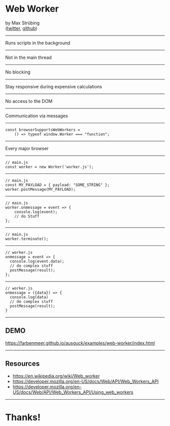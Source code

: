 

<Head>
  <title>Web Worker</title>
</Head>

# Web Worker


by Max Strübing  
([twitter](https://twitter.com/mxstrbng), [github](https://github.com/mstruebing))

---

Runs scripts in the background

---

Not in the main thread

---

No blocking

---

Stay responsive during expensive calculations

---

No access to the DOM

---

Communication via messages

---

```
const browserSupportsWebWorkers = 
    () => typeof window.Worker === "function";
```

---

Every major browser

---

```
// main.js
const worker = new Worker('worker.js');
```

---

```
// main.js
const MY_PAYLOAD = { payload: "SOME_STRING" };
worker.postMessage(MY_PAYLOAD);
```

---

```
// main.js
worker.onmessage = event => {
    console.log(event);
    // do Stuff
};
```

---

```
// main.js
worker.terminate();
```

---

```
// worker.js
onmessage = event => {
  console.log(event.data);
  // do complex stuff
  postMessage(result);
};
```

---

```
// worker.js
onmessage = ({data}) => {
  console.log(data)
  // do complex stuff
  postMessage(result);
}
```

---

## DEMO

https://farbenmeer.github.io/ausguck/examples/web-worker/index.html

---

## Resources

* https://en.wikipedia.org/wiki/Web_worker
* https://developer.mozilla.org/en-US/docs/Web/API/Web_Workers_API
* https://developer.mozilla.org/en-US/docs/Web/API/Web_Workers_API/Using_web_workers
---

# Thanks!

